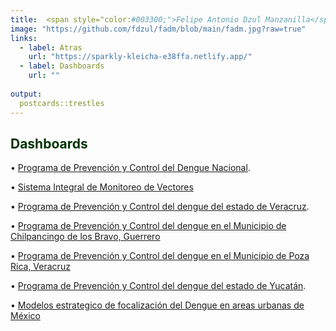 ```yaml
---
title:  <span style="color:#003300;">Felipe Antonio Dzul Manzanilla</span>
image: "https://github.com/fdzul/fadm/blob/main/fadm.jpg?raw=true"
links:
  - label: Atras
    url: "https://sparkly-kleicha-e38ffa.netlify.app/"
  - label: Dashboards
    url: ""
    
output:
  postcards::trestles
---
```

 
##  **<span style="color:#003300;">Dashboards</span>**

<span style="color:#660033;">

•	[Programa de Prevención y Control del Dengue Nacional](https://fdzul.github.io/den_mx_dashboard/).

•	[Sistema Integral de Monitoreo de Vectores](https://fdzul.github.io/simv_denmx_dashboard/)

•	[Programa de Prevención y Control del dengue del estado de Veracruz](https://fdzul.github.io/den_ver_dashboard/).

•	[Programa de Prevención y Control del dengue en el Municipio de Chilpancingo de los Bravo, Guerrero](https://fdzul.github.io/direccion_municipal_salud)

•	[Programa de Prevención y Control del dengue en el Municipio de Poza Rica, Veracruz](https://fdzul.github.io/denmx_dashboard_pozarica/)

•	[Programa de Prevención y Control del dengue del estado de Yucatán](https://elegant-meringue-edbfe0.netlify.app/).

•	[Modelos estrategico de focalización del Dengue en areas urbanas de México](https://luminous-crepe-19a0f1.netlify.app/)



</span>